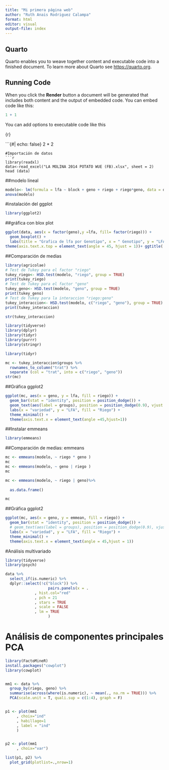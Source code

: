 ---
title: "Mi primera página web"
author: "Ruth Anais Rodriguez Calampa"
format: html
editor: visual
output-file: index
---

## Quarto

Quarto enables you to weave together content and executable code into a finished document. To learn more about Quarto see <https://quarto.org>.

## Running Code

When you click the **Render** button a document will be generated that includes both content and the output of embedded code. You can embed code like this:

```{r}
1 + 1
```

You can add options to executable code like this

{r}

```{#| echo: false}
2 * 2

```
#Importación de datos
```{r}
library(readxl)
data<-read_excel("LA MOLINA 2014 POTATO WUE (FB).xlsx", sheet = 2)
head (data)
```
##modelo lineal
```{r}
modelo<- lm(formula = lfa ~ block + geno + riego + riego*geno, data = data)
anova(modelo)
```
#instalación del ggplot
```{r}
library(ggplot2)
```

##gráfica con blox plot
```{r}
ggplot(data, aes(x = factor(geno),y =lfa, fill= factor(riego))) + 
  geom_boxplot() +
  labs(title = "Grafica de lfa por Genotipo", x = " Genotipo", y = "LFA", fill= "Riego") + theme_minimal() +
theme(axis.text.x.top = element_text(angle = 45, hjust = 1))+ ggtitle( "Boxplot de LFA por Genotipo y Riego")
```
##Comparación de medias
```{r}
library(agricolae)
# Test de Tukey para el factor "riego"
tukey_riego<- HSD.test(modelo, "riego", group = TRUE) 
print(tukey_riego)
# Test de Tukey para el factor "geno"
tukey_geno<- HSD.test(modelo, "geno", group = TRUE) 
print(tukey_geno)
# Test de Tukey para la interaccion "riego:geno"
tukey_interaccion<- HSD.test(modelo, c("riego", "geno"), group = TRUE)
print(tukey_interaccion)

str(tukey_interaccion)
```

```{r}
library(tidyverse)
library(dplyr)
library(tidyr)
library(purrr)
library(stringr)
```

```{r}
library(tidyr)
```


```{r}
mc <- tukey_interaccion$groups %>% 
  rownames_to_column("trat") %>% 
  separate (col = "trat", into = c("riego", "geno"))
str(mc)
```
##Gráfica ggplot2
```{r}
ggplot(mc, aes(x = geno, y = lfa, fill = riego)) + 
  geom_bar(stat = "identity", position = position_dodge()) + 
  geom_text(aes(label = groups), position = position_dodge(0.9), vjust = -0.5) + 
  labs(x = "variedad", y = "LFA", fill = "Riego") + 
  theme_minimal() + 
  theme(axis.text.x = element_text(angle =45,hjust=1))
```
##Instalar emmeans

```{r}
library(emmeans)
```

##Comparación de medias: emmeans
```{r}
mc <- emmeans(modelo, ~ riego * geno )
mc
mc <- emmeans(modelo, ~ geno | riego )
mc

mc <- emmeans(modelo, ~ riego | geno)%>%
  
  as.data.frame() 

mc
```
##Gráfica ggplot2
```{r}
ggplot(mc, aes(x = geno, y = emmean, fill = riego)) + 
  geom_bar(stat = "identity", position = position_dodge()) + 
  # geom_text(aes(label = groups), position = position_dodge(0.9), vjust = -0.5) + 
  labs(x = "variedad", y = "LFA", fill = "Riego") + 
  theme_minimal() + 
  theme(axis.text.x = element_text(angle = 45,hjust = 1))
```
#Análisis multivariado
```{r}
library(tidyverse)
library(psych)

data %>%
  select_if(is.numeric) %>% 
  dplyr::select(!c("block")) %>%
                   pairs.panels(x = .
             , hist.col="red"
             , pch = 21
             , stars = TRUE
             , scale = FALSE
             , lm = TRUE
                   )
```
# Análisis de componentes principales PCA
```{r}
library(FactoMineR)
install.packages("cowplot")
library(cowplot)


mm1 <- data %>%
  group_by(riego, geno) %>% 
  summarise(across(where(is.numeric), ~ mean(., na.rm = TRUE))) %>% 
  PCA(scale.unit = T, quali.sup = c(1:4), graph = F)


p1 <- plot(mm1
     , choix="ind"
     , habillage=1
     , label = "ind"
     )


p2 <- plot(mm1
     , choix="var")

list(p1, p2) %>% 
  plot_grid(plotlist=.,nrow=1)
```












